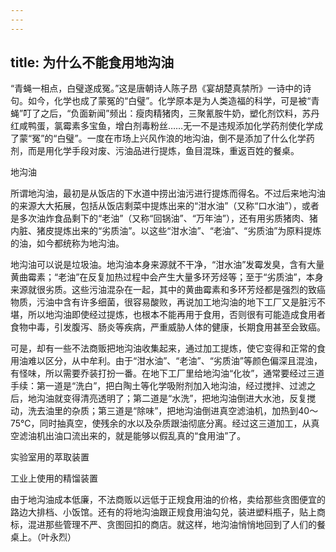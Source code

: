 ```yaml
---
---
---
```

title: 为什么不能食用地沟油
---




“青蝇一相点，白璧遂成冤。”这是唐朝诗人陈子昂《宴胡楚真禁所》一诗中的诗句。如今，化学也成了蒙冤的“白璧”。化学原本是为人类造福的科学，可是被“青蝇”叮了之后，“负面新闻”频出：瘦肉精猪肉，三聚氰胺牛奶，塑化剂饮料，苏丹红咸鸭蛋，氯霉素多宝鱼，增白剂毒粉丝……无一不是违规添加化学药剂使化学成了蒙“冤”的“白璧”。一度在市场上兴风作浪的地沟油，倒不是添加了什么化学药剂，而是用化学手段对废、污油品进行提炼，鱼目混珠，重返百姓的餐桌。

地沟油



所谓地沟油，最初是从饭店的下水道中捞出油污进行提炼而得名。不过后来地沟油的来源大大拓展，包括从饭店剩菜中提炼出来的“泔水油”（又称“口水油”），或者是多次油炸食品剩下的“老油”（又称“回锅油”、“万年油”），还有用劣质猪肉、猪内脏、猪皮提炼出来的“劣质油”。以这些“泔水油”、“老油”、“劣质油”为原料提炼的油，如今都统称为地沟油。

地沟油可以说是垃圾油。地沟油本身来源就不干净，“泔水油”发霉发臭，含有大量黄曲霉素；“老油”在反复加热过程中会产生大量多环芳烃等；至于“劣质油”，本身来源就很劣质。这些污油混杂在一起，其中的黄曲霉素和多环芳烃都是强烈的致癌物质，污油中含有许多细菌，很容易酸败，再说加工地沟油的地下工厂又是脏污不堪，所以地沟油即使经过提炼，也根本不能再用于食用，否则很有可能造成食用者食物中毒，引发腹泻、肠炎等疾病，严重威胁人体的健康，长期食用甚至会致癌。

可是，却有一些不法商贩把地沟油收集起来，通过加工提炼，使它变得和正常的食用油难以区分，从中牟利。由于“泔水油”、“老油”、“劣质油”等颜色偏深且混浊，有怪味，所以需要乔装打扮一番。在地下工厂里给地沟油“化妆”，通常要经过三道手续：第一道是“洗白”，把白陶土等化学吸附剂加入地沟油，经过搅拌、过滤之后，地沟油就变得清亮透明了；第二道是“水洗”，把地沟油倒进大水池，反复搅动，洗去油里的杂质；第三道是“除味”，把地沟油倒进真空滤油机，加热到40～75℃，同时抽真空，使残余的水以及杂质跟油彻底分离。经过这三道加工，从真空滤油机出油口流出来的，就是能够以假乱真的“食用油”了。

实验室用的萃取装置



工业上使用的精馏装置





由于地沟油成本低廉，不法商贩以远低于正规食用油的价格，卖给那些贪图便宜的路边大排档、小饭馆。还有的将地沟油跟正规食用油勾兑，装进塑料瓶子，贴上商标，混进那些管理不严、贪图回扣的商店。就这样，地沟油悄悄地回到了人们的餐桌上。（叶永烈）